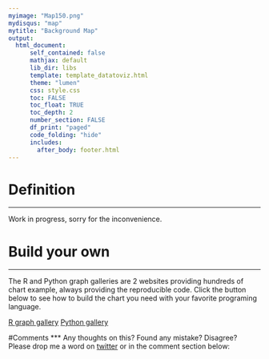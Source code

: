```yaml
---
myimage: "Map150.png"
mydisqus: "map"
mytitle: "Background Map"
output:
  html_document:
      self_contained: false    
      mathjax: default
      lib_dir: libs
      template: template_datatoviz.html
      theme: "lumen"
      css: style.css
      toc: FALSE
      toc_float: TRUE
      toc_depth: 2
      number_section: FALSE
      df_print: "paged"
      code_folding: "hide"
      includes: 
        after_body: footer.html
---
```






<div class="mycontent">



# Definition {#definition}
***
Work in progress, sorry for the inconvenience.




# Build your own {#code}
***

The R and Python graph galleries are 2 websites providing hundreds of chart example, always providing the reproducible code. Click the button below to see how to build the chart you need with your favorite programing language.

<p>
<a href="https://www.r-graph-gallery.com/map/" class="btn btn-primary">R graph gallery</a>
<a href="https://python-graph-gallery.com/map/" class="btn btn-primary">Python gallery</a>
</p>



#Comments
***
Any thoughts on this? Found any mistake? Disagree? Please drop me a word on [twitter](https://twitter.com/R_Graph_Gallery) or in the comment section below:
<br>

</div>














